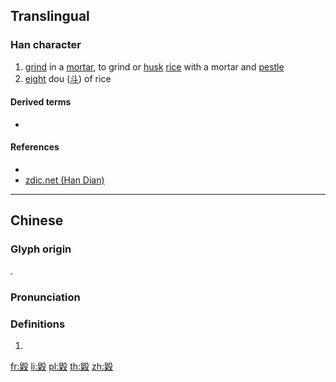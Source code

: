 ==Translingual==

===Han character===
{{Han char|rn=79|rad=殳|as=12|sn=16|four=77947|canj=HDHNE|ids=⿰䊆殳}}

# [[grind]] in a [[mortar]], to grind or [[husk]] [[rice]] with a mortar and [[pestle]]
# [[eight]] dou ([[斗]]) of rice {{rfv-sense}}

====Derived terms====
* {{l|mul|糳}}

====References====
* {{Han ref|kx=0587.200|dkj=16679|hdz=32166.140|uh=6BC7|ud=27591|bh=E9E5|bd=59877}}
*[http://www.zdic.net/z/20/xs/7CBE.htm zdic.net (Han Dian)]

----

==Chinese==
{{zh-forms}}

===Glyph origin===
{{Han etym}}
{{Han compound|䊆|殳|ls=ic}}.

===Pronunciation===
{{zh-pron
|m=huǐ
|c=wai2
|h=pfs=
|md=
|mn=
|w=
|mc=y
|oc=y
|cat=
}}

===Definitions===
{{zh-hanzi}}

# {{rfdef|lang=zh}}

[[fr:毇]]
[[li:毇]]
[[pl:毇]]
[[th:毇]]
[[zh:毇]]